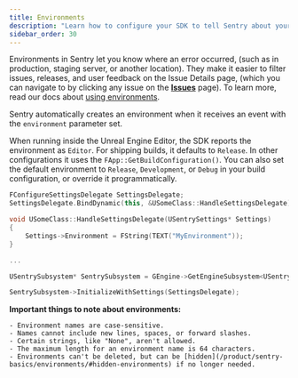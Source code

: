 ```yaml
---
title: Environments
description: "Learn how to configure your SDK to tell Sentry about your environments."
sidebar_order: 30
---
```


Environments in Sentry let you know where an error occurred, (such as in production, staging server, or another location).
They make it easier to filter issues, releases, and user feedback on the Issue Details page, (which you can navigate to by clicking any issue on the [**Issues**](https://sentry.io/orgredirect/organizations/:orgslug/issues/) page). To learn more, read our docs about [using environments](/product/sentry-basics/environments/).

Sentry automatically creates an environment when it receives an event with the `environment` parameter set.

When running inside the Unreal Engine Editor, the SDK reports the environment as `Editor`. For shipping builds, it defaults to `Release`.
In other configurations it uses the `FApp::GetBuildConfiguration()`.
You can also set the default environment to `Release`, `Development`, or `Debug` in your build configuration, or override it programmatically.

```cpp
FConfigureSettingsDelegate SettingsDelegate;
SettingsDelegate.BindDynamic(this, &USomeClass::HandleSettingsDelegate);

void USomeClass::HandleSettingsDelegate(USentrySettings* Settings)
{
    Settings->Environment = FString(TEXT("MyEnvironment"));
}

...

USentrySubsystem* SentrySubsystem = GEngine->GetEngineSubsystem<USentrySubsystem>();

SentrySubsystem->InitializeWithSettings(SettingsDelegate);
```

**Important things to note about environments:**
	
	- Environment names are case-sensitive.
	- Names cannot include new lines, spaces, or forward slashes.
	- Certain strings, like "None", aren't allowed.
	- The maximum length for an environment name is 64 characters.
	- Environments can't be deleted, but can be [hidden](/product/sentry-basics/environments/#hidden-environments) if no longer needed.

